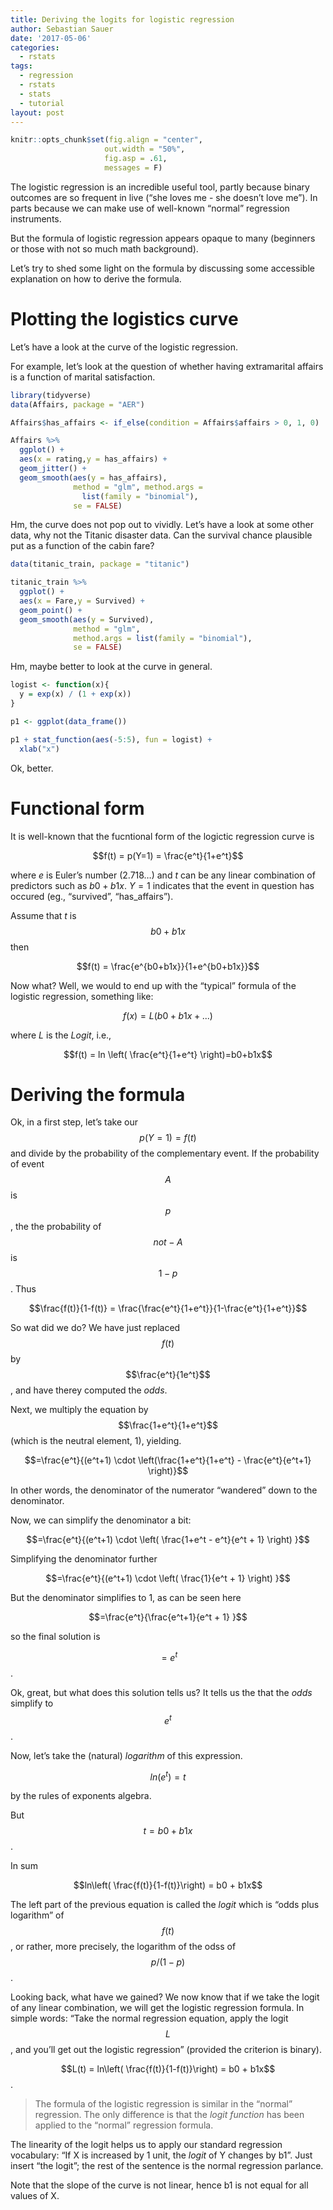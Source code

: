 ```yaml
---
title: Deriving the logits for logistic regression
author: Sebastian Sauer
date: '2017-05-06'
categories:
  - rstats
tags:
  - regression
  - rstats
  - stats
  - tutorial
layout: post
---
```


```r

knitr::opts_chunk$set(fig.align = "center",
                     out.width = "50%",
                     fig.asp = .61,
                     messages = F)
```


The logistic regression is an incredible useful tool, partly because binary outcomes are so frequent in live ("she loves me - she doesn't love me"). In parts because we can make use of well-known "normal" regression instruments.

But the formula of logistic regression appears opaque to many (beginners or those with not so much math background).

Let's try to shed some light on the formula by discussing some accessible explanation on how to derive the formula.


# Plotting the logistics curve
Let's have a look at the curve of the logistic regression.

For example, let's look at the question of whether having extramarital affairs is a function of marital satisfaction.

```r
library(tidyverse)
data(Affairs, package = "AER")
```

```r
Affairs$has_affairs <- if_else(condition = Affairs$affairs > 0, 1, 0)

Affairs %>% 
  ggplot() +
  aes(x = rating,y = has_affairs) +
  geom_jitter() +
  geom_smooth(aes(y = has_affairs), 
              method = "glm", method.args = 
                list(family = "binomial"), 
              se = FALSE)

```

Hm, the curve does not pop out to vividly. Let's have a look at some other data, why not the Titanic disaster data. Can the survival chance plausible put as a function of the cabin fare?

```r
data(titanic_train, package = "titanic")

titanic_train %>% 
  ggplot() +
  aes(x = Fare,y = Survived) +
  geom_point() +
  geom_smooth(aes(y = Survived), 
              method = "glm", 
              method.args = list(family = "binomial"), 
              se = FALSE)

```


Hm, maybe better to look at the curve in general.

```r
logist <- function(x){
  y = exp(x) / (1 + exp(x))
}

p1 <- ggplot(data_frame())

p1 + stat_function(aes(-5:5), fun = logist) + 
  xlab("x")
```

Ok, better.


# Functional form

It is well-known that the fucntional form of the logictic regression curve is

$$f(t) = p(Y=1) = \frac{e^t}{1+e^t}$$

where $e$ is Euler's number (2.718...) and $t$ can be any linear combination of predictors such as $b0 + b1x$. $Y=1$ indicates that the event in question has occured (eg., "survived", "has_affairs").

Assume that $t$ is $$b0 + b1x$$ then

$$f(t) = \frac{e^{b0+b1x}}{1+e^{b0+b1x}}$$


Now what? Well, we would to end up with the "typical" formula of the logistic regression, something like:

$$f(x)= L(b0+b1x+...)$$

where $L$ is the *Logit*, i.e.,

$$f(t) = ln \left( \frac{e^t}{1+e^t} \right)=b0+b1x$$

# Deriving the formula

Ok, in a first step, let's take our $$p(Y=1) = f(t)$$ and divide by the probability of the complementary event. If the probability of event $$A$$ is $$p$$, the the probability of $$not-A$$ is $$1-p$$. Thus

$$\frac{f(t)}{1-f(t)} = \frac{\frac{e^t}{1+e^t}}{1-\frac{e^t}{1+e^t}}$$

So wat did we do? We have just replaced $$f(t)$$ by $$\frac{e^t}{1e^t}$$, and have therey computed the *odds*.

Next, we multiply the equation by $$\frac{1+e^t}{1+e^t}$$ (which is the neutral element, 1), yielding.

$$=\frac{e^t}{(e^t+1) \cdot \left(\frac{1+e^t}{1+e^t} - \frac{e^t}{e^t+1} \right)}$$

In other words, the denominator of the numerator "wandered" down to the denominator.

Now, we can simplify the denominator a bit:

$$=\frac{e^t}{(e^t+1) \cdot \left( \frac{1+e^t - e^t}{e^t + 1} \right) }$$

Simplifying the denominator further

$$=\frac{e^t}{(e^t+1) \cdot \left( \frac{1}{e^t + 1} \right) }$$

But the denominator simplifies to $1$, as can be seen here

$$=\frac{e^t}{\frac{e^t+1}{e^t + 1} }$$


so the final solution is

$$=e^t$$.

Ok, great, but what does this solution tells us? It tells us the that the *odds* simplify to $$e^t$$.

Now, let's take the (natural) *logarithm* of this expression.

$$ln(e^t)=t$$

by the rules of exponents algebra.

But $$t = b0 + b1x$$.

In sum

$$ln\left( \frac{f(t)}{1-f(t)}\right) = b0 + b1x$$

The left part of the previous equation is called the *logit* which is "odds plus logarithm" of $$f(t)$$, or rather, more precisely, the logarithm of the odss of $$p/(1-p)$$.

Looking back, what have we gained? We now know that if we take the logit of any linear combination, we will get the logistic regression formula. In simple words: "Take the normal regression equation, apply the logit $$L$$, and you'll get out the logistic regression" (provided the criterion is binary).

$$L(t) = ln\left( \frac{f(t)}{1-f(t)}\right) = b0 + b1x$$.

>   The formula of the logistic regression is similar in the "normal" regression. The only difference is that the *logit function* has been applied to the "normal" regression formula.


The linearity of the logit helps us to apply our standard regression vocabulary: "If X is increased by 1 unit, the *logit* of Y changes by b1". Just insert "the logit"; the rest of the sentence is the normal regression parlance.

Note that the slope of the curve is not linear, hence b1 is not equal for all values of X.



